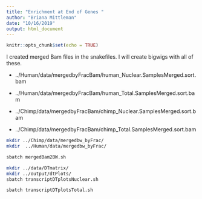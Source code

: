 ```yaml
---
title: "Enrichment at End of Genes "
author: "Briana Mittleman"
date: "10/16/2019"
output: html_document
---
```


```r
knitr::opts_chunk$set(echo = TRUE)
```


I created merged Bam files in the snakefiles. I will create bigwigs with all of these.  


* ../Human/data/mergedbyFracBam/human_Nuclear.SamplesMerged.sort.bam 

* ../Human/data/mergedbyFracBam/human_Total.SamplesMerged.sort.bam

* ../Chimp/data/mergedbyFracBam/chimp_Nuclear.SamplesMerged.sort.bam

* ../Chimp/data/mergedbyFracBam/chimp_Total.SamplesMerged.sort.bam
```bash
mkdir ../Chimp/data/mergedbw_byFrac/
mkdir  ../Human/data/mergedbw_byFrac/

sbatch mergedBam2BW.sh
```



```bash
mkdir ../data/DTmatrix/
mkdir ../output/dtPlots/
sbatch transcriptDTplotsNuclear.sh

sbatch transcriptDTplotsTotal.sh
```


